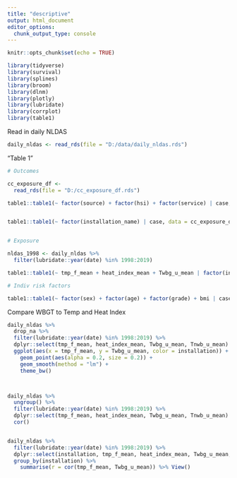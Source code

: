 ```yaml
---
title: "descriptive"
output: html_document
editor_options: 
  chunk_output_type: console
---
```


```r
knitr::opts_chunk$set(echo = TRUE)

library(tidyverse)
library(survival)
library(splines)
library(broom)
library(dlnm)
library(plotly)
library(lubridate)
library(corrplot)
library(table1)

```



Read in daily NLDAS

```r

daily_nldas <- read_rds(file = "D:/data/daily_nldas.rds")

```


"Table 1"

```r

# Outcomes 

cc_exposure_df <-
  read_rds(file = "D:/cc_exposure_df.rds")

table1::table1(~ factor(source) + factor(hsi) + factor(service) | case, data = cc_exposure_df)


table1::table1(~ factor(installation_name) | case, data = cc_exposure_df)


# Exposure

nldas_1998 <- daily_nldas %>% 
  filter(lubridate::year(date) %in% 1998:2019)

table1::table1(~ tmp_f_mean + heat_index_mean + Twbg_u_mean | factor(installation), data = nldas_1998)

# Indiv risk factors

table1::table1(~ factor(sex) + factor(age) + factor(grade) + bmi | case, data = cc_exposure_df)


```





Compare WBGT to Temp and Heat Index 
```r


daily_nldas %>% 
  drop_na %>% 
  filter(lubridate::year(date) %in% 1998:2019) %>% 
  dplyr::select(tmp_f_mean, heat_index_mean, Twbg_u_mean, Tnwb_u_mean) %>% 
  ggplot(aes(x = tmp_f_mean, y = Twbg_u_mean, color = installation)) +
    geom_point(aes(alpha = 0.2, size = 0.2)) +
    geom_smooth(method = "lm") +
    theme_bw()



daily_nldas %>% 
  ungroup() %>% 
  filter(lubridate::year(date) %in% 1998:2019) %>% 
  dplyr::select(tmp_f_mean, heat_index_mean, Twbg_u_mean, Tnwb_u_mean) %>% 
  cor()


daily_nldas %>% 
  filter(lubridate::year(date) %in% 1998:2019) %>% 
  dplyr::select(installation, tmp_f_mean, heat_index_mean, Twbg_u_mean, Tnwb_u_mean) %>% 
  group_by(installation) %>% 
    summarise(r = cor(tmp_f_mean, Twbg_u_mean)) %>% View()

  



```

